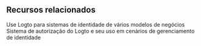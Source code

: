 ## Recursos relacionados

<Url href="https://blog.logto.io/use-logto-for-various-identity-systems">
  Use Logto para sistemas de identidade de vários modelos de negócios
</Url>
<Url href="https://blog.logto.io/logto-authorization-system-and-its-use">
  Sistema de autorização do Logto e seu uso em cenários de gerenciamento de identidade
</Url>
